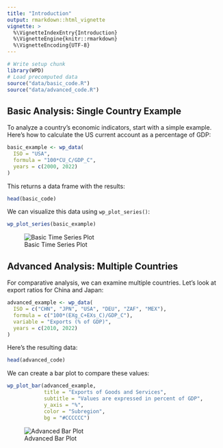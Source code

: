 ```yaml
---
title: "Introduction"
output: rmarkdown::html_vignette
vignette: >
  %\VignetteIndexEntry{Introduction}
  %\VignetteEngine{knitr::rmarkdown}
  %\VignetteEncoding{UTF-8}
---
```



```r
# Write setup chunk
library(WPD)
# Load precomputed data
source("data/basic_code.R")
source("data/advanced_code.R")
```
 


## Basic Analysis: Single Country Example

To analyze a country's economic indicators, start with a simple example. Here's how to calculate the US current account as a percentage of GDP:

```r

basic_example <- wp_data(
  ISO = "USA",
  formula = "100*CU_C/GDP_C",
  years = c(2000, 2022)
)
```

This returns a data frame with the results:

```r
head(basic_code)
```

We can visualize this data using `wp_plot_series()`:

```r

wp_plot_series(basic_example)

```

![Basic Time Series Plot](figures/basic_plot.png)

## Advanced Analysis: Multiple Countries

For comparative analysis, we can examine multiple countries. Let's look at export ratios for China and Japan:

```r

advanced_example <- wp_data(
  ISO = c("CHN", "JPN", "USA", "DEU", "ZAF", "MEX"),
  formula = c("100*(EXg_C+EXs_C)/GDP_C"),
  variable = "Exports (% of GDP)",
  years = c(2010, 2022)
)
```

Here's the resulting data:

```r
head(advanced_code)
```

We can create a bar plot to compare these values:

```r

wp_plot_bar(advanced_example, 
            title = "Exports of Goods and Services", 
            subtitle = "Values are expressed in percent of GDP", 
            y_axis = "%",
            color = "Subregion",
            bg = "#CCCCCC")

```

![Advanced Bar Plot](figures/advanced_plot.png) 


